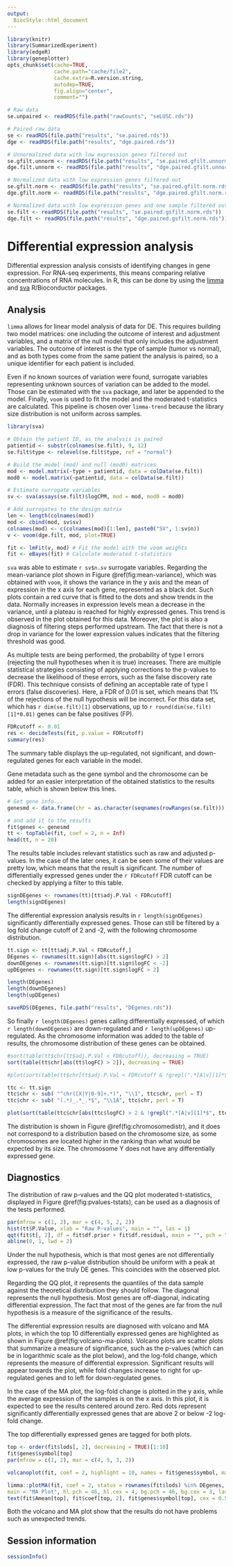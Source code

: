 ```yaml
---
output:
  BiocStyle::html_document
---
```


<!---
Because we split the analysis pipeline in different independent files, to speed up processing it, here in the setup block we load libraries and objects that were loaded or produced in the previously processed file, and which are necessary in this file.
--->

```r
library(knitr)
library(SummarizedExperiment)
library(edgeR)
library(geneplotter)
opts_chunk$set(cache=TRUE,
               cache.path="cache/file2",
               cache.extra=R.version.string,
               autodep=TRUE,
               fig.align="center",
               comment="")

# Raw data
se.unpaired <- readRDS(file.path("rawCounts", "seLUSC.rds"))

# Paired raw data
se <- readRDS(file.path("results", "se.paired.rds"))
dge <- readRDS(file.path("results", "dge.paired.rds"))

# Unnormalized data with low expression genes filtered out
se.gfilt.unnorm <- readRDS(file.path("results", "se.paired.gfilt.unnorm.rds"))
dge.filt.unnorm <- readRDS(file.path("results", "dge.paired.gfilt.unnorm.rds"))

# Normalized data with low expression genes filtered out
se.gfilt.norm <- readRDS(file.path("results", "se.paired.gfilt.norm.rds"))
dge.gfilt.norm <- readRDS(file.path("results", "dge.paired.gfilt.norm.rds"))

# Normalized data with low expression genes and one sample filtered out
se.filt <- readRDS(file.path("results", "se.paired.gsfilt.norm.rds"))
dge.filt <- readRDS(file.path("results", "dge.paired.gsfilt.norm.rds"))
```

# Differential expression analysis

Differential expression analysis consists of identifying changes in gene expression. For RNA-seq experiments, this means comparing relative concentrations of RNA molecules. In R, this can be done by using the [limma](http://bioconductor.org/packages/release/bioc/html/limma.html) and [sva](http://bioconductor.org/packages/sva.html) R/Bioconductor packages. 

## Analysis

`limma` allows for linear model analysis of data for DE. This requires building two model matrices: one including the outcome of interest and adjustment variables, and a matrix of the null model that only includes the adjustment variables. The outcome of interest is the type of sample (tumor vs normal), and as both types come from the same patient the analysis is paired, so a unique identifier for each patient is included.

Even if no known sources of variation were found, surrogate variables representing unknown sources of variation can be added to the model. Those can be estimated with the `sva` package, and later be appended to the model. Finally, `voom` is used to fit the model and the moderated t-statistics are calculated. This pipeline is chosen over `limma-trend` because the library size distribution is not uniform across samples. 

```r
library(sva)

# Obtain the patient ID, as the analysis is paired
patientid <- substr(colnames(se.filt), 9, 12)
se.filt$type <- relevel(se.filt$type, ref = "normal")

# Build the model (mod) and null (mod0) matrices 
mod <- model.matrix(~type + patientid, data = colData(se.filt))
mod0 <- model.matrix(~patientid, data = colData(se.filt))

# Estimate surrogate variables
sv <- sva(assays(se.filt)$logCPM, mod = mod, mod0 = mod0)

# Add surrogates to the design matrix
len <- length(colnames(mod))
mod <- cbind(mod, sv$sv)
colnames(mod) <- c(colnames(mod)[1:len], paste0("SV", 1:sv$n))
v <- voom(dge.filt, mod, plot=TRUE)

fit <- lmFit(v, mod) # Fit the model with the voom weights
fit <- eBayes(fit) # Calculate moderated t-statistics
```

`sva` was able to estimate `r sv$n.sv` surrogate variables. Regarding the mean-variance plot shown in Figure \@ref(fig:mean-variance), which was obtained with `voom`, it shows the variance in the y axis and the mean of expression in the x axis for each gene, represented as a black dot. Such plots contain a red curve that is fitted to the dots and show trends in the data. Normally increases in expression levels mean a decrease in the variance, until a plateau is reached for highly expressed genes. This trend is observed in the plot obtained for this data. Moreover, the plot is also a diagnosis of filtering steps performed upstream. The fact that there is not a drop in variance for the lower expression values indicates that the filtering threshold was good.

<!--Info about voom plot from https://f1000research.com/articles/5-1408, https://genomebiology.biomedcentral.com/articles/10.1186/gb-2014-15-2-r29 and https://stats.stackexchange.com/questions/160255/voom-mean-variance-trend-plot-how-to-interpret-the-plot-->

As multiple tests are being performed, the probability of type I errors (rejecting the null hypotheses when it is true) increases. There are multiple statistical strategies consisting of applying corrections to the p-values to decrease the likelihood of these errors, such as the false discovery rate (FDR). This technique consists of defining an acceptable rate of type I errors (false discoveries). Here, a FDR of 0.01 is set, which means that 1% of the rejections of the null hypothesis will be incorrect. For this data set, which has `r dim(se.filt)[1]` observations, up to `r round(dim(se.filt)[1]*0.01)` genes can be false positives (FP).

```r
FDRcutoff <- 0.01
res <- decideTests(fit, p.value = FDRcutoff)
summary(res)
```

The summary table displays the up-regulated, not significant, and down-regulated genes for each variable in the model.

Gene metadata such as the gene symbol and the chromosome can be added for an easier interpretation of the obtained statistics to the results table, which is shown below this lines.

```r
# Get gene info...
genesmd <- data.frame(chr = as.character(seqnames(rowRanges(se.filt))), symbol = rowData(se.filt)[, 1], stringsAsFactors = FALSE)

# and add it to the results
fit$genes <- genesmd
tt <- topTable(fit, coef = 2, n = Inf)
head(tt, n = 20)
```

The results table includes relevant statistics such as raw and adjusted p-values. In the case of the later ones, it can be seen some of their values are pretty low, which means that the result is significant. The number of differentially expressed genes under the `r FDRcutoff` FDR cutoff can be checked by applying a filter to this table.

```r
signDEgenes <- rownames(tt)[tt$adj.P.Val < FDRcutoff]
length(signDEgenes)
```

The differential expression analysis results in `r length(signDEgenes)` significantly differentially expressed genes. Those can still be filtered by a log fold change cutoff of 2 and -2, with the following chromosome distribution.

```r
tt.sign <- tt[tt$adj.P.Val < FDRcutoff,]
DEgenes <- rownames(tt.sign)[abs(tt.sign$logFC) > 2]
downDEgenes <- rownames(tt.sign)[tt.sign$logFC < -2]
upDEgenes <- rownames(tt.sign)[tt.sign$logFC > 2]

length(DEgenes)
length(downDEgenes)
length(upDEgenes)

saveRDS(DEgenes, file.path("results", "DEgenes.rds"))
```


So finally `r length(DEgenes)` genes calling differentially expressed, of which `r length(downDEgenes)` are down-regulated and `r length(upDEgenes)` up-regulated. As the chromosome information was added to the table of results, the chromosome distribution of these genes can be obtained. 

```r
#sort(table(tt$chr[tt$adj.P.Val < FDRcutoff]), decreasing = TRUE)
sort(table(tt$chr[abs(tt$logFC) > 2]), decreasing = TRUE)

#plot(sort(table(tt$chr[tt$adj.P.Val < FDRcutoff & !grepl(".*[A|v][1]*$", tt$chr, perl=TRUE)]), decreasing = TRUE), main = "DE genes chromosome distribution", ylab = "Number of DE genes", xlab = "Chromosome", cex.axis = 0.7)

ttc <- tt.sign
ttc$chr <- sub( "^chr([X|Y|0-9]+.*)", "\\1", ttc$chr, perl = T)
ttc$chr <- sub( "(.*)_.*_.*$", "\\1A", ttc$chr, perl = T)

plot(sort(table(ttc$chr[abs(ttc$logFC) > 2 & !grepl(".*[A|v][1]*$", ttc$chr, perl=TRUE)]), decreasing = TRUE), main = "DE genes chromosome distribution", ylab = "Number of DE genes", xlab = "Chromosome", cex.axis = 0.7)
``` 

The distribution is shown in Figure \@ref(fig:chromosomedistr), and it does not correspond to a distribution based on the chromosome size, as some chromosomes are located higher in the ranking than what would be expected by its size. The chromosome Y does not have any differentially expressed gene.

## Diagnostics

The distribution of raw p-values and the QQ plot moderated t-statistics, displayed in Figure \@ref(fig:pvalues-tstats), can be used as a diagnosis of the tests performed.

```r
par(mfrow = c(1, 2), mar = c(4, 5, 2, 2))
hist(tt$P.Value, xlab = "Raw P-values", main = "", las = 1)
qqt(fit$t[, 2], df = fit$df.prior + fit$df.residual, main = "", pch = ".", cex = 3)
abline(0, 1, lwd = 2)
```

Under the null hypothesis, which is that most genes are not differentially expressed, the raw p-value distribution should be uniform with a peak at low p-values for the truly DE genes. This coincides with the observed plot.

Regarding the QQ plot, it represents the quantiles of the data sample against the theoretical distribution they should follow. The diagonal represents the null hypothesis. Most genes are off-diagonal, indicating differential expression. The fact that most of the genes are far from the null hypothesis is a measure of the significance of the results.

The differential expression results are diagnosed with volcano and MA plots, in which the top 10 differentially expressed genes are highlighted as shown in Figure \@ref(fig:volcano-ma-plots). Volcano plots are scatter plots that summarize a measure of significance, such as the p-values (which can be in logarithmic scale as the plot below), and the log-fold change, which represents the measure of differential expression. Significant results will appear towards the plot, while fold changes increase to right for up-regulated genes and to left for down-regulated genes.

In the case of the MA plot, the log-fold change is plotted in the y axis, while the average expression of the samples is on the x axis. In this plot, it is expected to see the results centered around zero. Red dots represent significantly differentially expressed genes that are above 2 or below -2 log-fold change.

The top differentially expressed genes are tagged for both plots.

```r
top <- order(fit$lods[, 2], decreasing = TRUE)[1:10]
fit$genes$symbol[top]
par(mfrow = c(1, 2), mar = c(4, 5, 3, 2))

volcanoplot(fit, coef = 2, highlight = 10, names = fit$genes$symbol, main = "Volcano Plot")

limma::plotMA(fit, coef = 2, status = rownames(fit$lods) %in% DEgenes, legend = FALSE,
main = "MA Plot", hl.pch = 46, hl.cex = 4, bg.pch = 46, bg.cex = 3, las = 1)
text(fit$Amean[top], fit$coef[top, 2], fit$genes$symbol[top], cex = 0.5, pos = 4)
```

Both the volcano and MA plot show that the results do not have problems such as unexpected trends.

## Session information

```r
sessionInfo()
```
